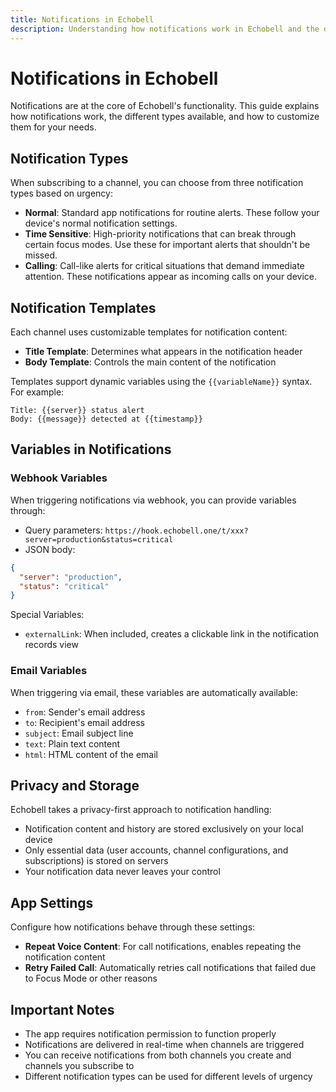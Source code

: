 ```yaml
---
title: Notifications in Echobell
description: Understanding how notifications work in Echobell and the different types available.
---
```


# Notifications in Echobell

Notifications are at the core of Echobell's functionality. This guide explains how notifications work, the different types available, and how to customize them for your needs.

## Notification Types

When subscribing to a channel, you can choose from three notification types based on urgency:

- **Normal**: Standard app notifications for routine alerts. These follow your device's normal notification settings.
- **Time Sensitive**: High-priority notifications that can break through certain focus modes. Use these for important alerts that shouldn't be missed.
- **Calling**: Call-like alerts for critical situations that demand immediate attention. These notifications appear as incoming calls on your device.

## Notification Templates

Each channel uses customizable templates for notification content:

- **Title Template**: Determines what appears in the notification header
- **Body Template**: Controls the main content of the notification

Templates support dynamic variables using the `{{variableName}}` syntax. For example:

```
Title: {{server}} status alert
Body: {{message}} detected at {{timestamp}}
```

## Variables in Notifications

### Webhook Variables

When triggering notifications via webhook, you can provide variables through:

- Query parameters: `https://hook.echobell.one/t/xxx?server=production&status=critical`
- JSON body:

```json
{
  "server": "production",
  "status": "critical"
}
```

Special Variables:

- `externalLink`: When included, creates a clickable link in the notification records view

### Email Variables

When triggering via email, these variables are automatically available:

- `from`: Sender's email address
- `to`: Recipient's email address
- `subject`: Email subject line
- `text`: Plain text content
- `html`: HTML content of the email

## Privacy and Storage

Echobell takes a privacy-first approach to notification handling:

- Notification content and history are stored exclusively on your local device
- Only essential data (user accounts, channel configurations, and subscriptions) is stored on servers
- Your notification data never leaves your control

## App Settings

Configure how notifications behave through these settings:

- **Repeat Voice Content**: For call notifications, enables repeating the notification content
- **Retry Failed Call**: Automatically retries call notifications that failed due to Focus Mode or other reasons

## Important Notes

- The app requires notification permission to function properly
- Notifications are delivered in real-time when channels are triggered
- You can receive notifications from both channels you create and channels you subscribe to
- Different notification types can be used for different levels of urgency
